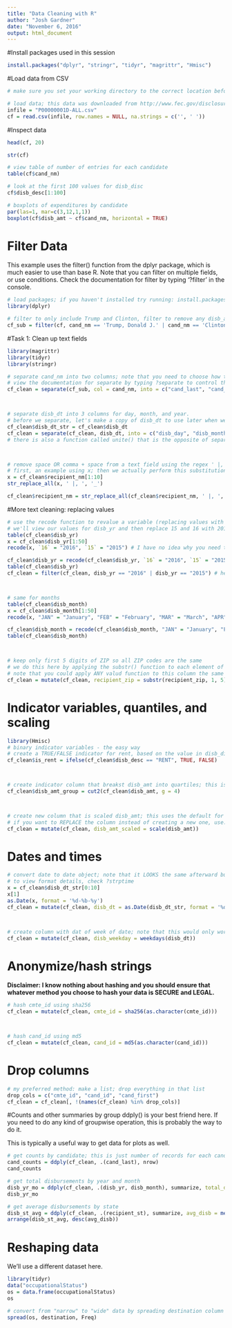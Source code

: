 ```yaml
---
title: "Data Cleaning with R"
author: "Josh Gardner"
date: "November 6, 2016"
output: html_document
---
```

#Install packages used in this session
```r
install.packages("dplyr", "stringr", "tidyr", "magrittr", "Hmisc")
```

#Load data from CSV
```r
# make sure you set your working directory to the correct location before running this!

# load data; this data was downloaded from http://www.fec.gov/disclosurep/PDownload.do
infile = "P00000001D-ALL.csv"
cf = read.csv(infile, row.names = NULL, na.strings = c('', ' '))
```

#Inspect data
```r
head(cf, 20)

str(cf)

# view table of number of entries for each candidate 
table(cf$cand_nm)

# look at the first 100 values for disb_disc
cf$disb_desc[1:100]

# boxplots of expenditures by candidate
par(las=1, mar=c(3,12,1,1))
boxplot(cf$disb_amt ~ cf$cand_nm, horizontal = TRUE)
```

# Filter Data
This example uses the filter() function from the dplyr package, which is much easier to use than base R. Note that you can filter on multiple fields, or use conditions. Check the documentation for filter by typing '?filter' in the console.
```r
# load packages; if you haven't installed try running: install.packages('dplyr')
library(dplyr)

# filter to only include Trump and Clinton, filter to remove any disb_amt that is < 0; these must be data entry errors
cf_sub = filter(cf, cand_nm == 'Trump, Donald J.' | cand_nm == 'Clinton, Hillary Rodham', disb_amt >= 0)
```

#Task 1: Clean up text fields
```r
library(magrittr)
library(tidyr)
library(stringr)

# separate cand_nm into two columns; note that you need to choose how to handle cnadidates with > 2 names by specifying the 'extra' parameter.
# view the documentation for separate by typing ?separate to control the characters R will separate on (spaces, underscores, decimal, etc)
cf_clean = separate(cf_sub, col = cand_nm, into = c("cand_last", "cand_first"), extra = "merge")



# separate disb_dt into 3 columns for day, month, and year.
# before we separate, let's make a copy of disb_dt to use later when we explore DateTime objects.
cf_clean$disb_dt_str = cf_clean$disb_dt
cf_clean = separate(cf_clean, disb_dt, into = c("disb_day", "disb_month", "disb_yr"))
# there is also a function called unite() that is the opposite of separate--it combines 2 columns into one



# remove space OR comma + space from a text field using the regex ' |, '
# first, an example using x; then we actually perform this substitution on our dataframe
x = cf_clean$recipient_nm[1:10]
str_replace_all(x, ' |, ', '_')

cf_clean$recipient_nm = str_replace_all(cf_clean$recipient_nm, ' |, ', '_')
```

#More text cleaning: replacing values
```r

# use the recode function to revalue a variable (replacing values with new values)
# we'll view our values for disb_yr and then replace 15 and 16 with 2015 and 2016.
table(cf_clean$disb_yr)
x = cf_clean$disb_yr[1:50]
recode(x, `16` = "2016", `15` = "2015") # I have no idea why you need to use backticks for numeric values, but you do.

cf_clean$disb_yr = recode(cf_clean$disb_yr, `16` = "2016", `15` = "2015")
table(cf_clean$disb_yr)
cf_clean = filter(cf_clean, disb_yr == "2016" | disb_yr == "2015") # here, we drop the 3 pesky observations with a bad year



# same for months
table(cf_clean$disb_month)
x = cf_clean$disb_month[1:50]
recode(x, "JAN" = "January", "FEB" = "February", "MAR" = "March", "APR" = "April", "MAY" = "May", "JUN" = "June", "JUL" = "July", "AUG" = "August", "SEP" = "September", "OCT" = "October", "NOV" = "November", "DEC" = "December")

cf_clean$disb_month = recode(cf_clean$disb_month, "JAN" = "January", "FEB" = "February", "MAR" = "March", "APR" = "April", "MAY" = "May", "JUN" = "June", "JUL" = "July", "AUG" = "August", "SEP" = "September", "OCT" = "October", "NOV" = "November", "DEC" = "December")
table(cf_clean$disb_month)



# keep only first 5 digits of ZIP so all ZIP codes are the same
# we do this here by applying the substr() function to each element of the recipient_zip column
# note that you could apply ANY valud function to this column the same way using the mutate() function!
cf_clean = mutate(cf_clean, recipient_zip = substr(recipient_zip, 1, 5))
```

# Indicator variables, quantiles, and scaling
```r
library(Hmisc)
# binary indicator variables - the easy way
# create a TRUE/FALSE indicator for rent, based on the value in disb_disc column
cf_clean$is_rent = ifelse(cf_clean$disb_desc == "RENT", TRUE, FALSE)



# create indicator column that breakst disb_amt into quartiles; this is useful if you want to visualize/summarize within those groups
cf_clean$disb_amt_group = cut2(cf_clean$disb_amt, g = 4)



# create new column that is scaled disb_amt; this uses the default for scale() which is to scale to mean 0 standard deviation 1
# if you want to REPLACE the column instead of creating a new one, use: mutate(cf_clean, disb_amt = scale(disb_amt))
cf_clean = mutate(cf_clean, disb_amt_scaled = scale(disb_amt))
```

# Dates and times
```r
# convert date to date object; note that it LOOKS the same afterward but is a datetime object.
# to view format details, check ?strptime
x = cf_clean$disb_dt_str[0:10]
x[1]
as.Date(x, format = '%d-%b-%y')
cf_clean = mutate(cf_clean, disb_dt = as.Date(disb_dt_str, format = '%d-%b-%y'))



# create column with dat of week of date; note that this would only work on datetime objects (not on strings)
cf_clean = mutate(cf_clean, disb_weekday = weekdays(disb_dt))
```

# Anonymize/hash strings
**Disclaimer: I know nothing about hashing and you should ensure that whatever method you choose to hash your data is SECURE and LEGAL.**
```r
# hash cmte_id using sha256
cf_clean = mutate(cf_clean, cmte_id = sha256(as.character(cmte_id)))



# hash cand_id using md5
cf_clean = mutate(cf_clean, cand_id = md5(as.character(cand_id)))
```

# Drop columns
```r
# my preferred method: make a list; drop everything in that list
drop_cols = c("cmte_id", "cand_id", "cand_first") 
cf_clean = cf_clean[, !(names(cf_clean) %in% drop_cols)]
```

#Counts and other summaries by group
ddply() is your best friend here. If you need to do any kind of groupwise operation, this is probably the way to do it.

This is typically a useful way to get data for plots as well.

```r
# get counts by candidate; this is just number of records for each candidate
cand_counts = ddply(cf_clean, .(cand_last), nrow)
cand_counts

# get total disbursements by year and month
disb_yr_mo = ddply(cf_clean, .(disb_yr, disb_month), summarize, total_disb = sum(disb_amt))
disb_yr_mo

# get average disbursements by state
disb_st_avg = ddply(cf_clean, .(recipient_st), summarize, avg_disb = mean(disb_amt))
arrange(disb_st_avg, desc(avg_disb))
```

# Reshaping data
We'll use a different dataset here.
```r
library(tidyr)
data("occupationalStatus")
os = data.frame(occupationalStatus)
os

# convert from "narrow" to "wide" data by spreading destination column and using Freq as value
spread(os, destination, Freq)
```




